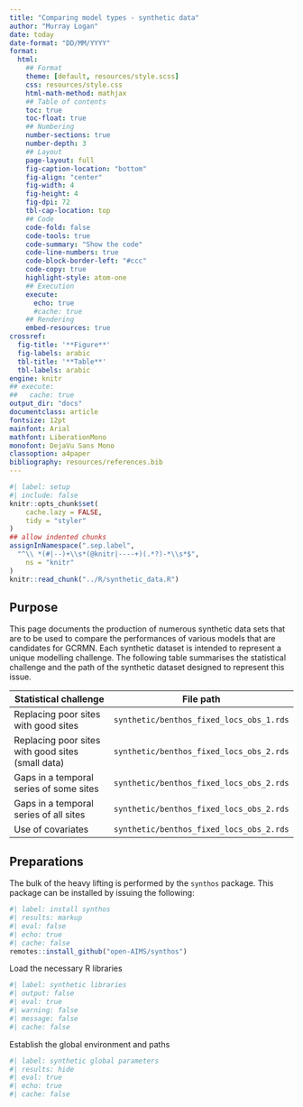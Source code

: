 ```yaml
---
title: "Comparing model types - synthetic data"
author: "Murray Logan"
date: today
date-format: "DD/MM/YYYY"
format:
  html:
    ## Format
    theme: [default, resources/style.scss]
    css: resources/style.css
    html-math-method: mathjax
    ## Table of contents
    toc: true
    toc-float: true
    ## Numbering
    number-sections: true
    number-depth: 3
    ## Layout
    page-layout: full
    fig-caption-location: "bottom"
    fig-align: "center"
    fig-width: 4
    fig-height: 4
    fig-dpi: 72
    tbl-cap-location: top
    ## Code
    code-fold: false
    code-tools: true
    code-summary: "Show the code"
    code-line-numbers: true
    code-block-border-left: "#ccc"
    code-copy: true
    highlight-style: atom-one
    ## Execution
    execute:
      echo: true
      #cache: true
    ## Rendering
    embed-resources: true
crossref:
  fig-title: '**Figure**'
  fig-labels: arabic
  tbl-title: '**Table**'
  tbl-labels: arabic
engine: knitr
## execute: 
##   cache: true
output_dir: "docs"
documentclass: article
fontsize: 12pt
mainfont: Arial
mathfont: LiberationMono
monofont: DejaVu Sans Mono
classoption: a4paper
bibliography: resources/references.bib
---
```


```r
#| label: setup
#| include: false
knitr::opts_chunk$set(
    cache.lazy = FALSE,
    tidy = "styler"
)
## allow indented chunks
assignInNamespace(".sep.label",
  "^\\ *(#|--)+\\s*(@knitr|----+)(.*?)-*\\s*$",
    ns = "knitr"
)
knitr::read_chunk("../R/synthetic_data.R")
```
## Purpose

This page documents the production of numerous synthetic data sets
that are to be used to compare the performances of various models that
are candidates for GCRMN. Each synthetic dataset is intended to
represent a unique modelling challenge. The following table summarises
the statistical challenge and the path of the synthetic dataset
designed to represent this issue.

| Statistical challenge                             | File path                                |
|---------------------------------------------------|------------------------------------------|
| Replacing poor sites with good sites              | `synthetic/benthos_fixed_locs_obs_1.rds` |
| Replacing poor sites with good sites (small data) | `synthetic/benthos_fixed_locs_obs_2.rds` |
| Gaps in a temporal series of some sites           | `synthetic/benthos_fixed_locs_obs_2.rds` |
| Gaps in a temporal series of all sites            | `synthetic/benthos_fixed_locs_obs_2.rds` |
| Use of covariates                                 | `synthetic/benthos_fixed_locs_obs_2.rds` |

## Preparations

The bulk of the heavy lifting is performed by the `synthos` package.
This package can be installed by issuing the following:

```r
#| label: install synthos
#| results: markup
#| eval: false
#| echo: true
#| cache: false
remotes::install_github("open-AIMS/synthos")
```

Load the necessary R libraries

```r
#| label: synthetic libraries
#| output: false
#| eval: true
#| warning: false
#| message: false
#| cache: false
```

Establish the global environment and paths

```r
#| label: synthetic global parameters
#| results: hide
#| eval: true
#| echo: true
#| cache: false
```
